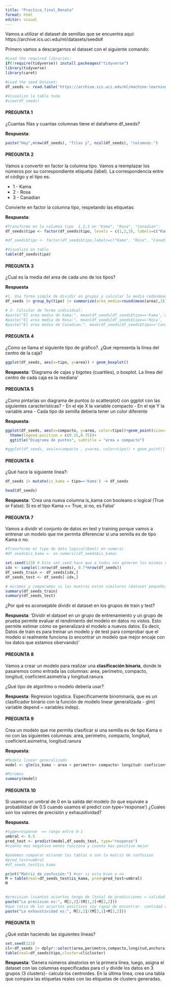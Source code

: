 ```yaml
---
title: "Practica_final_Renata"
format: html
editor: visual
---
```


Vamos a utilizar el dataset de semillas que se encuentra aquí: https://archive.ics.uci.edu/ml/datasets/seeds#

Primero vamos a descargarnos el dataset con el siguiente comando:

```r
#Load the required libraries:
if(!require(tidyverse)) install.packeages("tidyverse")
library(tidyverse)
library(caret)

#Load the seed Dataset:
df_seeds <- read.table('https://archive.ics.uci.edu/ml/machine-learning-databases/00236/seeds_dataset.txt', col.names =c('area','perimetro','compacto','longitud','anchura','coeficient.asimetria','longitud.ranura','tipo'))

#Visualizo la tabla toda
#view(df_seeds)
```

#### PREGUNTA 1

¿Cuantas filas y cuantas columnas tiene el dataframe df_seeds?

**Respuesta**:

```r
paste("Hay",nrow(df_seeds), "filas y", ncol(df_seeds), "columnas.")
```

#### PREGUNTA 2

Vamos a convertir en factor la columna tipo. Vamos a reemplazar los números por su correspondiente etiqueta (label). La correspondencia entre el código y el tipo es:

-   1 - Kama
-   2 - Rosa
-   3 - Canadian

Convierte en factor la columna tipo, respetando las etiquetas:

**Respuesta**:

```r
#Transformo en la columna tipo  1,2,3 en "Kama", "Rosa", "Canadian":
df_seeds$tipo <- factor(df_seeds$tipo, levels = c(1,2,3), labels=c("Kama", "Rosa", "Canadian"))

#df_seeds$tipo <- factor(df_seeds$tipo,labels=c("Kama", "Rosa", "Canadian"))

#Visualizo en tabla
table(df_seeds$tipo)
```

#### PREGUNTA 3

¿Cual es la media del area de cada uno de los tipos?

**Respuesta**

```r
#1. Una forma simple de dividir en grupos y calcular la media redondeado de cada uno:
df_seeds |> group_by(tipo) |> summarize(area_media=round(mean(area),2))

# 2- Calcular de forma individual:
#paste("El area media de Kama:", mean(df_seeds[df_seeds$tipo=='Kama','area']))
#paste("El area media de Rosa:", mean(df_seeds[df_seeds$tipo=='Rosa', 'area']))
#paste("El area media de Canadian:", mean(df_seeds[df_seeds$tipo=='Canadian', 'area']))
```

#### PREGUNTA 4

¿Como se llama el siguiente tipo de gráfico?. ¿Qué representa la línea del centro de la caja?

```r
ggplot(df_seeds, aes(x=tipo, y=area)) + geom_boxplot()

```

**Respuesta**: 'Diagrama de cajas y bigotes (cuartiles), o boxplot. La línea del centro de cada caja es la mediana'



#### PREGUNTA 5

¿Como pintarías un diagrama de puntos (o scatterplot) con ggplot con las siguientes características? - En el eje X la variable compacto - En el eje Y la variable area - Cada tipo de semilla debería tener un color diferente

**Respuesta**:

```r
ggplot(df_seeds, aes(x=compacto, y=area, color=tipo))+geom_point(size=3)+
  theme(legend.position = c(0.15,0.75))+
  ggtitle("Diagrama de puntos", subtitle = "area x compacto")

#ggplot(df_seeds, aes(x=compacto , y=area, color=tipo)) + geom_point()


```


#### PREGUNTA 6

¿Qué hace la siguiente línea?:

```r

df_seeds |> mutate(is_kama = tipo=='Kama') -> df_seeds

head(df_seeds)

```

**Respuesta**: 'Crea una nueva columna is_kama con booleano o logical (True or False): Si es el tipo Kama == True, si no, es False'


#### PREGUNTA 7

Vamos a dividir el conjunto de datos en test y training porque vamos a entrenar un modelo que me permita diferenciar si una semilla es de tipo Kama o no.

```r
#Transformo el tipo de dato logical(bool) en numeric 
#df_seeds$is_kama <- as.numeric(df_seeds$is_kama)

set.seed(123) # Este set.seed hace que a todos nos generen los mismos número aleatorios
idx <- sample(1:nrow(df_seeds), 0.7*nrow(df_seeds))
df_seeds_train <- df_seeds[idx,]
df_seeds_test <- df_seeds[-idx,]

# miramos y comparamos si las muetras estan similares (dataset pequeño)
summary(df_seeds_train)
summary(df_seeds_test)

```

¿Por qué es aconsejable dividir el dataset en los grupos de train y test?

**Respuesta**: 'Dividir el dataset en un grupo de entrenamiento y un grupo de prueba permite evaluar el rendimiento del modelo en datos no vistos. Esto permite estimar cómo se generalizará el modelo a nuevos datos. Es decir, Datos de train es para treinar un modelo y de test para comprobar que el modelo si realmente funciona (o encontrar un modelo que mejor encaje con los datos que estamos obervando)'

#### PREGUNTA 8

Vamos a crear un modelo para realizar una **clasificación binaria**, donde le pasaremos como entrada las columnas: area, perimetro, compacto, longitud, coeficient.asimetria y longitud.ranura

¿Qué tipo de algoritmo o modelo debería usar?

**Respuesta**: Regresion logistica. Especificamente binominaria, que es un clasificador binário con la función de modelo linear generalizada - glm( variable depend \~ variables indep).

#### PREGUNTA 9

Crea un modelo que me permita clasificar si una semilla es de tipo Kama o no con las siguientes columnas: area, perimetro, compacto, longitud, coeficient.asimetria, longitud.ranura

**Respuesta**:

```r
#Modelo linear generalizado
model <- glm(is_kama ~ area + perimetro+ compacto+ longitud+ coeficient.asimetria+ longitud.ranura, family = binomial(link='logit'), data = df_seeds_train)

#Miramos
summary(model)
```


#### PREGUNTA 10

Si usamos un umbral de 0 en la salida del modelo (lo que equivale a probabilidad de 0.5 cuando usamos el predict con type='response') ¿Cuales son los valores de precisión y exhausitividad?

**Respuesta**.

```r
#type=response  == rango entre 0-1
umbral <- 0.5
pred_test <- predict(model,df_seeds_test, type="response") 
#cuanto mas negativo menos funciona y cuanto mas positivo mejor

#podemos comparar mirando las tablas o con la matriz de confusion
#pred_test>umbral
#df_seeds_test$is_kama

print("Matriz de confusión:") #ver si esta bien o no
M = table(real=df_seeds_test$is_kama, pred=pred_test>umbral)
M


#precision (cuantos aciertos tengo de ltotal de predicciones = calidad)
paste("La precision es:", M[2,2]/(M[1,2]+M[2,2]))
#que ratio de los aciertos positivos soy capaz de encontrar. cantidad de encuentros (recall)
paste("La exhaustividad es:", M[2,2]/(M[2,1]+M[2,2])) 


```

#### PREGUNTA 11

¿Qué están haciendo las siguientes líneas?

```r

set.seed(123)
cl<-df_seeds |> dplyr::select(area,perimetro,compacto,longitud,anchura,coeficient.asimetria,longitud.ranura) |> kmeans(3)
table(real=df_seeds$tipo,cluster=cl$cluster)

```

**Respuesta**: 'Genera números aleatorios en la primera línea, luego, asigna el dataset con las columnas especificadas para cl y divide los datos en 3 grupos (3 clusters)- calcula los centroides. En la última línea, crea una tabla que compara las etiquetas reales con las etiquetas de clusters generadas.